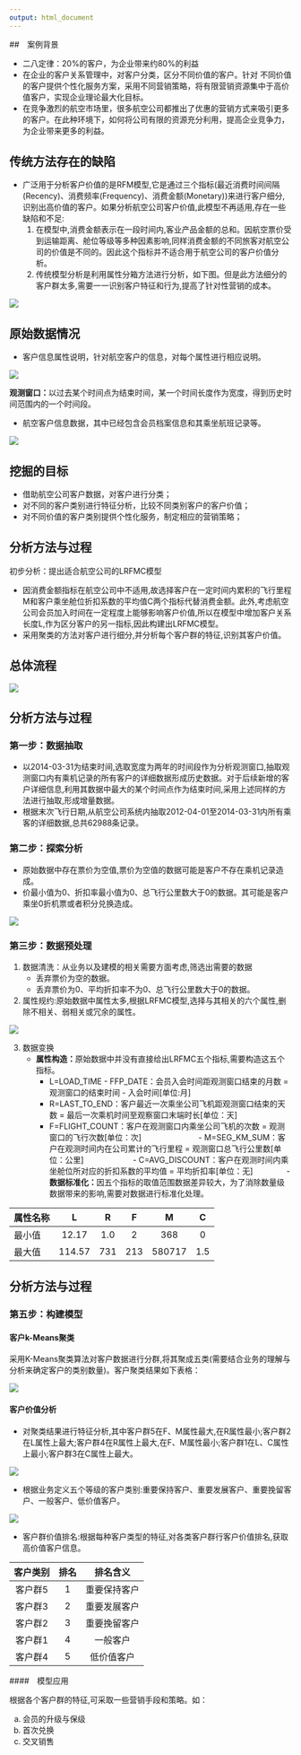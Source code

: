 ```yaml
---
output: html_document
---
```


##　案例背景

- 二八定律：20%的客户，为企业带来约80%的利益
- 在企业的客户关系管理中，对客户分类，区分不同价值的客户。针对
不同价值的客户提供个性化服务方案，采用不同营销策略，将有限营销资源集中于高价值客户，实现企业理论最大化目标。
- 在竞争激烈的航空市场里，很多航空公司都推出了优惠的营销方式来吸引更多的客户。在此种环境下，如何将公司有限的资源充分利用，提高企业竞争力，为企业带来更多的利益。

## 传统方法存在的缺陷

- 广泛用于分析客户价值的是RFM模型,它是通过三个指标(最近消费时间间隔(Recency)、消费频率(Frequency)、消费金额(Monetary))来进行客户细分,识别出高价值的客户。如果分析航空公司客户价值,此模型不再适用,存在一些缺陷和不足:
    1. 在模型中,消费金额表示在一段时间内,客业产品金额的总和。因航空票价受到运输距离、舱位等级等多种因素影响,同样消费金额的不同旅客对航空公司的价值是不同的。因此这个指标并不适合用于航空公司的客户价值分析。
    2. 传统模型分析是利用属性分箱方法进行分析，如下图。但是此方法细分的客户群太多,需要一一识别客户特征和行为,提高了针对性营销的成本。
    
![](../picture/p1.png)  
    
## 原始数据情况

- 客户信息属性说明，针对航空客户的信息，对每个属性进行相应说明。

![](../picture/p2.png)

**观测窗口：**以过去某个时间点为结束时间，某一个时间长度作为宽度，得到历史时间范围内的一个时间段。

- 航空客户信息数据，其中已经包含会员档案信息和其乘坐航班记录等。

![](../picture/p3.png)

## 挖掘的目标

- 借助航空公司客户数据，对客户进行分类；
- 对不同的客户类别进行特征分析，比较不同类别客户的客户价值；
- 对不同价值的客户类别提供个性化服务，制定相应的营销策略；

## 分析方法与过程

初步分析：提出适合航空公司的LRFMC模型

- 因消费金额指标在航空公司中不适用,故选择客户在一定时间内累积的飞行里程M和客户乘坐舱位折扣系数的平均值C两个指标代替消费金额。此外,考虑航空公司会员加入时间在一定程度上能够影响客户价值,所以在模型中增加客户关系长度L,作为区分客户的另一指标,因此构建出LRFMC模型。
- 采用聚类的方法对客户进行细分,并分析每个客户群的特征,识别其客户价值。

## 总体流程

![](../picture/p4.png)

## 分析方法与过程

### 第一步：数据抽取

- 以2014-03-31为结束时间,选取宽度为两年的时间段作为分析观测窗口,抽取观测窗口内有乘机记录的所有客户的详细数据形成历史数据。对于后续新增的客户详细信息,利用其数据中最大的某个时间点作为结束时间,采用上述同样的方法进行抽取,形成增量数据。
- 根据末次飞行日期,从航空公司系统内抽取2012-04-01至2014-03-31内所有乘客的详细数据,总共62988条记录。

### 第二步：探索分析

- 原始数据中存在票价为空值,票价为空值的数据可能是客户不存在乘机记录造成。
- 价最小值为0、折扣率最小值为0、总飞行公里数大于0的数据。其可能是客户乘坐0折机票或者积分兑换造成。

![](../picture/p5.png)

### 第三步：数据预处理

1. 数据清洗：从业务以及建模的相关需要方面考虑,筛选出需要的数据
    - 丢弃票价为空的数据。
    - 丢弃票价为0、平均折扣率不为0、总飞行公里数大于0的数据。
2. 属性规约:原始数据中属性太多,根据LRFMC模型,选择与其相关的六个属性,删除不相关、弱相关或冗余的属性。

![](../picture/p6.png)

3. 数据变换
    - **属性构造：**原始数据中并没有直接给出LRFMC五个指标,需要构造这五个指标。
        - L=LOAD_TIME - FFP_DATE：会员入会时间距观测窗口结束的月数 = 观测窗口的结束时间 - 入会时间[单位:月]
        - R=LAST_TO_END：客户最近一次乘坐公司飞机距观测窗口结束的天数 = 最后一次乘机时间至观察窗口末端时长[单位：天]
        - F=FLIGHT_COUNT：客户在观测窗口内乘坐公司飞机的次数 = 观测窗口的飞行次数[单位：次]　　　
　　　　- M=SEG_KM_SUM：客户在观测时间内在公司累计的飞行里程 = 观测窗口总飞行公里数[单位：公里]　　
　　　　- C=AVG_DISCOUNT：客户在观测时间内乘坐舱位所对应的折扣系数的平均值 = 平均折扣率[单位：无]　　
　　- **数据标准化：**因五个指标的取值范围数据差异较大，为了消除数量级数据带来的影响,需要对数据进行标准化处理。

| 属性名称 | L | R | F | M | C |
| :------- | :---: | :---: | :---: | :---: | :---: |
|  最小值  | 12.17 | 1.0  |   2   |  368  |  0 |
|  最大值  | 114.57 | 731 | 213 | 580717 | 1.5   |

## 分析方法与过程

### 第五步：构建模型

#### 客户k-Means聚类

采用K-Means聚类算法对客户数据进行分群,将其聚成五类(需要结合业务的理解与分析来确定客户的类别数量)。客户聚类结果如下表格：

![](../picture/p7.png)

#### 客户价值分析

- 对聚类结果进行特征分析,其中客户群5在F、M属性最大,在R属性最小;客户群2在L属性上最大;客户群4在R属性上最大,在F、M属性最小;客户群1在L、C属性上最小;客户群3在C属性上最大。

![](../picture/p8.png)

- 根据业务定义五个等级的客户类别:重要保持客户、重要发展客户、重要挽留客户、一般客户、低价值客户。

![](../picture/p9.png)

- 客户群价值排名:根据每种客户类型的特征,对各类客户群行客户价值排名,获取高价值客户信息。

| 客户类别 | 排名 | 排名含义 |
| :----:   | :---: | :---: |
| 客户群5 | 1 | 重要保持客户 |
| 客户群3 | 2 | 重要发展客户 | 
| 客户群2 | 3 | 重要挽留客户 |
| 客户群1 | 4 | 一般客户 | 
| 客户群4 | 5 | 低价值客户 | 

####　模型应用

根据各个客户群的特征,可采取一些营销手段和策略。如：

a) 会员的升级与保级
b) 首次兑换
c) 交叉销售




















    
    
    
    
    